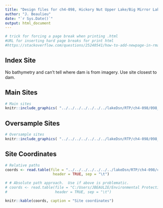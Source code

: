 ```yaml
---
title: "Design files for ch4-098, Hickory Nut Upper Lake/Big Mirror Lake"
author: "J. Beaulieu"
date: "`r Sys.Date()`"
output: html_document
---
```


```r
# trick for forcing a page break when printing .html
#URL for inserting hard page breaks for print html
#https://stackoverflow.com/questions/25240541/how-to-add-newpage-in-rmarkdown-in-a-smart-way
```

## Index Site
No bathymetry and can't tell where dam is from imagery.  Use site closest to dam.

## Main Sites
```r
# Main sites
knitr::include_graphics( "../../../../../../../lakeDsn/RTP/ch4-098/098_Main.png")
```
<P style="page-break-before: always">
  
  

## Oversample Sites
```r
# Oversample sites
knitr::include_graphics( "../../../../../../../lakeDsn/RTP/ch4-098/098_Over.png")
```

<P style="page-break-before: always">
## Site Coordinates
```r
# Relative paths
coords <- read.table(file = "../../../../../../../lakeDsn/RTP/ch4-098/ch4_098_sites.txt",
                      header = TRUE, sep = "\t")

# # Absolute path approach.  Use if above is problematic.
# coords <- read.table(file = "C:/Users/JBEAULIE/Environmental Protection Agency (EPA)/SuRGE Survey of Reservoir Greenhouse gas Emissions - Documents/lakeDsn/RTP/ch4-098/ch4_098_sites.txt",
#                      header = TRUE, sep = "\t")

knitr::kable(coords, caption = "Site coordinates")
```